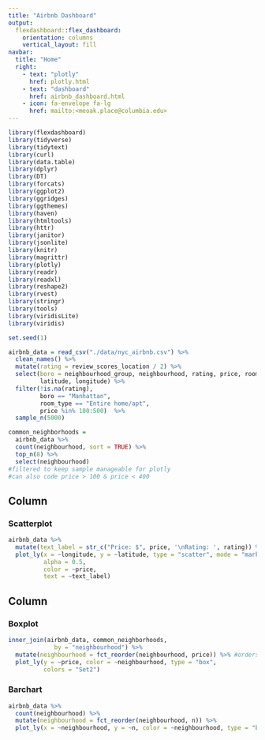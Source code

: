 ```yaml
---
title: "Airbnb Dashboard"
output: 
  flexdashboard::flex_dashboard:
    orientation: columns
    vertical_layout: fill
navbar:
  title: "Home"
  right:
    - text: "plotly"
      href: plotly.html
    - text: "dashboard"
      href: airbnb_dashboard.html
    - icon: fa-envelope fa-lg
      href: mailto:<meoak.place@columbia.edu>
---
```


```r
library(flexdashboard)
library(tidyverse)
library(tidytext)
library(curl)
library(data.table)
library(dplyr)
library(DT)
library(forcats)
library(ggplot2)
library(ggridges)
library(ggthemes)
library(haven)
library(htmltools)
library(httr)
library(janitor)
library(jsonlite)
library(knitr)
library(magrittr)
library(plotly)
library(readr)
library(readxl)
library(reshape2)
library(rvest)
library(stringr)
library(tools)
library(viridisLite)
library(viridis)
```


```r
set.seed(1)

airbnb_data = read_csv("./data/nyc_airbnb.csv") %>%
  clean_names() %>%
  mutate(rating = review_scores_location / 2) %>%
  select(boro = neighbourhood_group, neighbourhood, rating, price, room_type,
         latitude, longitude) %>%
  filter(!is.na(rating), 
         boro == "Manhattan",
         room_type == "Entire home/apt",
         price %in% 100:500)  %>% 
  sample_n(5000)

common_neighborhoods =
  airbnb_data %>% 
  count(neighbourhood, sort = TRUE) %>% 
  top_n(8) %>% 
  select(neighbourhood)
#filtered to keep sample manageable for plotly
#can also code price > 100 & price < 400
```


Column {data-width=650}
-----------------------------------------------------------------------

### Scatterplot

```r
airbnb_data %>%
  mutate(text_label = str_c("Price: $", price, '\nRating: ', rating)) %>% 
  plot_ly(x = ~longitude, y = ~latitude, type = "scatter", mode = "markers",
          alpha = 0.5, 
          color = ~price,
          text = ~text_label)
```


Column {data-width=350}
-----------------------------------------------------------------------

### Boxplot

```r
inner_join(airbnb_data, common_neighborhoods,
             by = "neighbourhood") %>% 
  mutate(neighbourhood = fct_reorder(neighbourhood, price)) %>% #orders according to highest median price
  plot_ly(y = ~price, color = ~neighbourhood, type = "box",
          colors = "Set2")
```

### Barchart

```r
airbnb_data %>% 
  count(neighbourhood) %>% 
  mutate(neighbourhood = fct_reorder(neighbourhood, n)) %>% 
  plot_ly(x = ~neighbourhood, y = ~n, color = ~neighbourhood, type = "bar")
```

